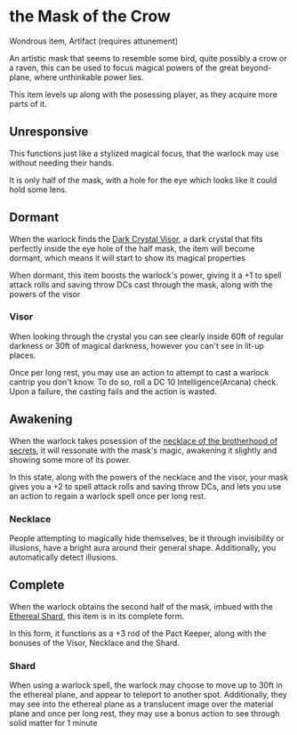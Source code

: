 = the Mask of the Crow =

Wondrous item, Artifact (requires attunement)

An artistic mask that seems to resemble some bird, quite possibly a crow or a raven, this can be used to focus magical powers of the great beyond-plane, where unthinkable power lies.

This item levels up along with the posessing player, as they acquire more parts of it.

== Unresponsive ==

This functions just like a stylized magical focus, that the warlock may use without needing their hands.

It is only half of the mask, with a hole for the eye which looks like it could hold some lens.

== Dormant ==

When the warlock finds the [[dark_crystal_visor.wiki|Dark Crystal Visor]], a dark crystal that fits perfectly inside the eye hole of the half mask, the item will become dormant, which means it will start to show its magical properties

When dormant, this item boosts the warlock's power, giving it a +1 to spell attack rolls and saving throw DCs cast through the mask, along with the powers of the visor

=== Visor ===

When looking through the crystal you can see clearly inside 60ft of regular darkness or 30ft of magical darkness, however you can't see in lit-up places.

Once per long rest, you may use an action to attempt to cast a warlock cantrip you don't know. To do so, roll a DC 10 Intelligence(Arcana) check. Upon a failure, the casting fails and the action is wasted.

== Awakening ==

When the warlock takes posession of the [[necklace_of_secrets.wiki|necklace of the brotherhood of secrets]], it will ressonate with the mask's magic, awakening it slightly and showing some more of its power.

In this state, along with the powers of the necklace and the visor, your mask gives you a +2 to spell attack rolls and saving throw DCs, and lets you use an action to regain a warlock spell once per long rest.

=== Necklace ===

People attempting to magically hide themselves, be it through invisibility or illusions, have a bright aura around their general shape. Additionally, you automatically detect illusions.

== Complete ==

When the warlock obtains the second half of the mask, imbued with the [[ethereal_shard.wiki|Ethereal Shard]], this item is in its complete form.

In this form, it functions as a +3 rod of the Pact Keeper, along with the bonuses of the Visor, Necklace and the Shard.

=== Shard ===

When using a warlock spell, the warlock may choose to move up to 30ft in the ethereal plane, and appear to teleport to another spot.
Additionally, they may see into the ethereal plane as a translucent image over the material plane and once per long rest, they may use a bonus action to see through solid matter for 1 minute
